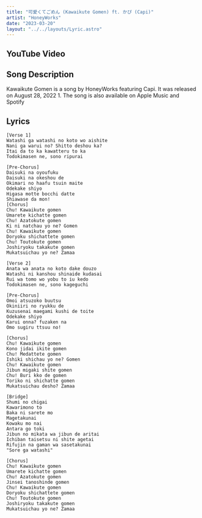 ```yaml
---
title: "可愛くてごめん (Kawaikute Gomen) ft. かぴ (Capi)"
artist: "HoneyWorks"
date: "2023-03-20"
layout: "../../layouts/Lyric.astro"
---
```



## YouTube Video

<YouTube id="K4xLi8IF1FM" />

## Song Description

Kawaikute Gomen is a song by HoneyWorks featuring Capi. It was released on August 28, 2022 1. The song is also available on Apple Music and Spotify

## Lyrics

```
[Verse 1]
Watashi ga watashi no koto wo aishite
Nani ga warui no? Shitto deshou ka?
Itai da to ka kawatteru to ka
Todokimasen ne, sono ripurai

[Pre-Chorus]
Daisuki na oyoufuku
Daisuki na okeshou de
Okimari no haafu tsuin maite
Odekake shiyo
Higasa motte bocchi datte
Shiawase da mon!
[Chorus]
Chu! Kawaikute gomen
Umarete kichatte gomen
Chu! Azatokute gomen
Ki ni natchau yo ne? Gomen
Chu! Kawaikute gomen
Doryoku shichattete gomen
Chu! Toutokute gomen
Joshiryoku takakute gomen
Mukatsuichau yo ne? Zamaa

[Verse 2]
Anata wa anata no koto dake douzo
Watashi ni kanshou shinaide kudasai
Rui wa tomo wo yobu to iu kedo
Todokimasen ne, sono kageguchi

[Pre-Chorus]
Omoi atsuzoko buutsu
Okiniiri no ryukku de
Kuzusenai maegami kushi de toite
Odekake shiyo
Karui onna? fuzaken na
Omo sugiru ttsuu no!

[Chorus]
Chu! Kawaikute gomen
Kono jidai ikite gomen
Chu! Medattete gomen
Ishiki shichau yo ne? Gomen
Chu! Kawaikute gomen
Jibun migaki shite gomen
Chu! Buri kko de gomen
Toriko ni shichatte gomen
Mukatsuichau desho? Zamaa

[Bridge]
Shumi no chigai
Kawarimono to
Baka ni sarete mo
Magetakunai
Kowaku mo nai
Antara go toki
Jibun no mikata wa jibun de aritai
Ichiban taisetsu ni shite agetai
Rifujin na gaman wa sasetakunai
"Sore ga watashi"

[Chorus]
Chu! Kawaikute gomen
Umarete kichatte gomen
Chu! Azatokute gomen
Jinsei tanoshinde gomen
Chu! Kawaikute gomen
Doryoku shichattete gomen
Chu! Toutokute gomen
Joshiryoku takakute gomen
Mukatsuichau yo ne? Zamaa
```
